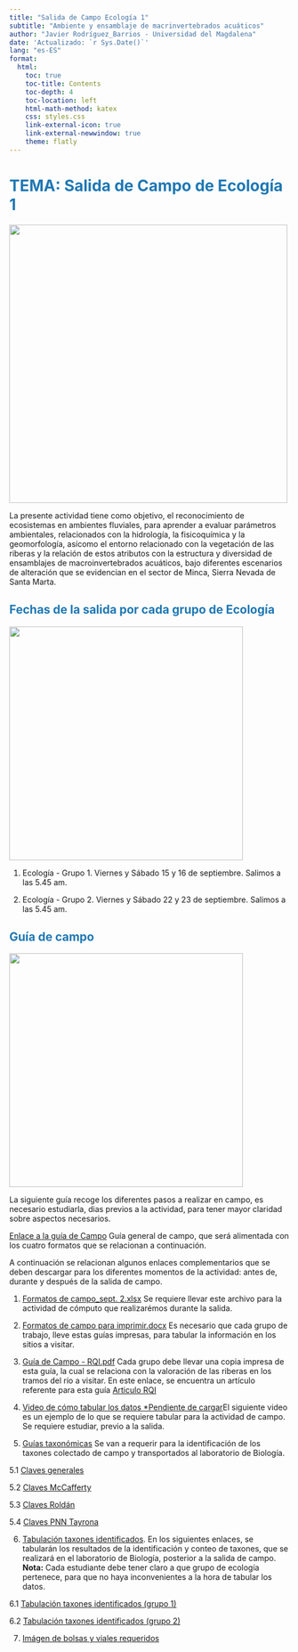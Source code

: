 ---
title: "Salida de Campo Ecología 1"
subtitle: "Ambiente y ensamblaje de macrinvertebrados acuáticos"
author: "Javier Rodríguez_Barrios - Universidad del Magdalena"
date: 'Actualizado: `r Sys.Date()`'
lang: "es-ES"
format:
  html:
    toc: true
    toc-title: Contents
    toc-depth: 4
    toc-location: left
    html-math-method: katex
    css: styles.css  
    link-external-icon: true
    link-external-newwindow: true
    theme: flatly
---

<b style='color:#1f78b4;'>

# TEMA: Salida de Campo de Ecología 1

</b>

![](https://javier-2712.github.io/Ecologia1/Campo.rios.eco1/Fotos/Foto6.png){width="500"}

La presente actividad tiene como objetivo, el reconocimiento de ecosistemas en ambientes fluviales, para aprender a evaluar parámetros ambientales, relacionados con la hidrología, la fisicoquímica y la geomorfología, asícomo el entorno relacionado con la vegetación de las riberas y la relación de estos atributos con la estructura y diversidad de ensamblajes de macroinvertebrados acuáticos, bajo diferentes escenarios de alteración que se evidencian en el sector de Minca, Sierra Nevada de Santa Marta.

## 

<b style='color:#1f78b4;'>

## Fechas de la salida por cada grupo de Ecología

</b>

![](https://javier-2712.github.io/Ecologia1/Campo.rios.eco1/Fotos/Foto11.png){width="420"}

1.  Ecología - Grupo 1. Viernes y Sábado 15 y 16 de septiembre. Salimos a las 5.45 am.

2.  Ecología - Grupo 2. Viernes y Sábado 22 y 23 de septiembre. Salimos a las 5.45 am.

## 

<b style='color:#1f78b4;'>

## Guía de campo

</b>

![](https://javier-2712.github.io/Ecologia1/Campo.rios.eco1/Fotos/Foto10.png){width="420"}

La siguiente guía recoge los diferentes pasos a realizar en campo, es necesario estudiarla, dias previos a la actividad, para tener mayor claridad sobre aspectos necesarios.

[Enlace a la guía de Campo](https://javier-2712.github.io/Ecologia1/Campo.rios.eco1/Gu%C3%ADa%20R%C3%ADos%202023.pdf) Guía general de campo, que será alimentada con los cuatro formatos que se relacionan a continuación.

A continuación se relacionan algunos enlaces complementarios que se deben descargar para los diferentes momentos de la actividad: antes de, durante y después de la salida de campo.

1.  [Formatos de campo_sept. 2.xlsx](https://javier-2712.github.io/Ecologia1/Campo.rios.eco1/Formatos%20de%20campo_sept.%202.xlsx) Se requiere llevar este archivo para la actividad de cómputo que realizarémos durante la salida.

2.  [Formatos de campo para imprimir.docx](https://javier-2712.github.io/Ecologia1/Campo.rios.eco1/Formatos%20de%20campo%20para%20imprimir.docx) Es necesario que cada grupo de trabajo, lleve estas guías impresas, para tabular la información en los sitios a visitar.

3.  [Guía de Campo - RQI.pdf](https://javier-2712.github.io/Ecologia1/Campo.rios.eco1/Gu%C3%ADa%20de%20riberas/Gu%C3%ADa%20de%20Campo%20-%20RQI.pdf) Cada grupo debe llevar una copia impresa de esta guía, la cual se relaciona con la valoración de las riberas en los tramos del río a visitar. En este enlace, se encuentra un artículo referente para esta guía [Articulo RQI](https://javier-2712.github.io/Ecologia1/Campo.rios.eco1/Gu%C3%ADa%20de%20riberas/RQI.pdf)

4.  [Video de cómo tabular los datos \*Pendiente de cargar]()El siguiente video es un ejemplo de lo que se requiere tabular para la actividad de campo. Se requiere estudiar, previo a la salida.

5.  [Guías taxonómicas]() Se van a requerir para la identificación de los taxones colectado de campo y transportados al laboratorio de Biología.

5.1 [Claves generales](https://javier-2712.github.io/Ecologia1/Campo.rios.eco1/Gu%C3%ADas%20taxon%C3%B3micas/Claves%20generales.pdf)

5.2 [Claves McCafferty](https://javier-2712.github.io/Ecologia1/Campo.rios.eco1/Gu%C3%ADas%20taxon%C3%B3micas/Claves%20McCafferty1.pdf)

5.3 [Claves Roldán](https://javier-2712.github.io/Ecologia1/Campo.rios.eco1/Gu%C3%ADas%20taxon%C3%B3micas/Claves%20Rold%C3%A1n%201989.pdf)

5.4 [Claves PNN Tayrona](https://javier-2712.github.io/Ecologia1/Campo.rios.eco1/Gu%C3%ADas%20taxon%C3%B3micas/Macroinv.%20PNNT.pdf)

6.  [Tabulación taxones identificados](). En los siguientes enlaces, se tabularán los resultados de la identificación y conteo de taxones, que se realizará en el laboratorio de Biología, posterior a la salida de campo. **Nota:** Cada estudiante debe tener claro a que grupo de ecología pertenece, para que no haya inconvenientes a la hora de tabular los datos.

6.1 [Tabulación taxones identificados (grupo 1)](https://universidadmag-my.sharepoint.com/:x:/g/personal/jrodriguez_unimagdalena_edu_co/EXIwbtd2c9xFgKTJZ-ANSMoBIPIqWyx5lIG1li0J3Jc8vA?e=LqAL7h)

6.2 [Tabulación taxones identificados (grupo 2)](https://universidadmag-my.sharepoint.com/:x:/g/personal/jrodriguez_unimagdalena_edu_co/ET4Di-JdlCxOl7Zc0wStab0BWxE-FjA40BtMD26Wk1HJrg?e=1ARab1)

7. [Imágen de bolsas y viales requeridos](https://javier-2712.github.io/Ecologia1/Campo.rios.eco1//bolsas.viales.pdf)
